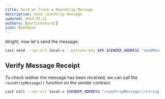 ```yaml
---
title: Send an Track a Roundtrip Message
description: Send roundtrip message
updated: 2024-05-31
authors: [martineckardt]
icon: BookOpen
---
```


Alright, now let's send the message:

```bash 
cast send --rpc-url local-c --private-key $PK $SENDER_ADDRESS "sendMessage(address)" $RECEIVER_ADDRESS
```

## Verify Message Receipt

To check wether the message has been received, we can call the `roundtripMessage()` function on the sender contract. 

```bash
cast call --rpc-url local-c $SENDER_ADDRESS "roundtripMessage()(string)"
```
